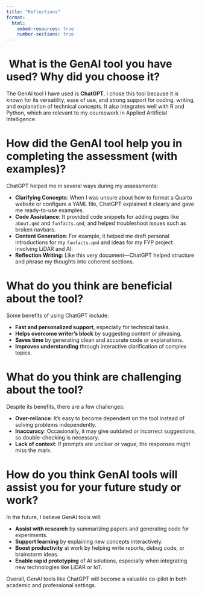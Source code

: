 ```yaml
---
title: "Reflections"
format: 
  html:
    embed-resources: true
    number-sections: true
---
```


# ️ What is the GenAI tool you have used? Why did you choose it?

The GenAI tool I have used is **ChatGPT**. I chose this tool because it is known for its versatility, ease of use, and strong support for coding, writing, and explanation of technical concepts. It also integrates well with R and Python, which are relevant to my coursework in Applied Artificial Intelligence.

# How did the GenAI tool help you in completing the assessment (with examples)?

ChatGPT helped me in several ways during my assessments:

- **Clarifying Concepts**: When I was unsure about how to format a Quarto website or configure a YAML file, ChatGPT explained it clearly and gave me ready-to-use examples.
- **Code Assistance**: It provided code snippets for adding pages like `about.qmd` and `funfacts.qmd`, and helped troubleshoot issues such as broken navbars.
- **Content Generation**: For example, it helped me draft personal introductions for my `funfacts.qmd` and ideas for my FYP project involving LiDAR and AI.
- **Reflection Writing**: Like this very document—ChatGPT helped structure and phrase my thoughts into coherent sections.

# What do you think are beneficial about the tool?

Some benefits of using ChatGPT include:

- **Fast and personalized support**, especially for technical tasks.
- **Helps overcome writer’s block** by suggesting content or phrasing.
- **Saves time** by generating clean and accurate code or explanations.
- **Improves understanding** through interactive clarification of complex topics.

# What do you think are challenging about the tool?

Despite its benefits, there are a few challenges:

- **Over-reliance**: It’s easy to become dependent on the tool instead of solving problems independently.
- **Inaccuracy**: Occasionally, it may give outdated or incorrect suggestions, so double-checking is necessary.
- **Lack of context**: If prompts are unclear or vague, the responses might miss the mark.

# How do you think GenAI tools will assist you for your future study or work?

In the future, I believe GenAI tools will:

- **Assist with research** by summarizing papers and generating code for experiments.
- **Support learning** by explaining new concepts interactively.
- **Boost productivity** at work by helping write reports, debug code, or brainstorm ideas.
- **Enable rapid prototyping** of AI solutions, especially when integrating new technologies like LiDAR or IoT.

Overall, GenAI tools like ChatGPT will become a valuable co-pilot in both academic and professional settings.
